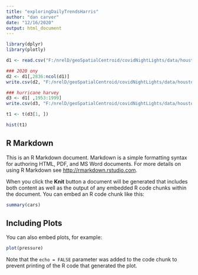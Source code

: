 ```yaml
---
title: "exploringDailyTrendsHarris"
author: "dan carver"
date: "12/16/2020"
output: html_document
---
```


```r
library(dplyr)
library(plotly)
```


```r
d1 <- read.csv("F:/nrelD/geoSpatialCentroid/covidNightLights/data/houstonDaily/harrisCountyDailySummary.csv")

### 2020 ony 
d2 <- d1[,2836:ncol(d1)]
write.csv(d2, "F:/nrelD/geoSpatialCentroid/covidNightLights/data/houstonDaily/harrisCountyDailySummary_2020.csv")
```

```r
### hurricane harvey
d3 <- d1[ ,1953:1999]
write.csv(d3, "F:/nrelD/geoSpatialCentroid/covidNightLights/data/houstonDaily/harrisCountyDailySummary_HurricaneHarvey.csv")

t1 <- t(d3[1, ])

hist(t1)
```

## R Markdown

This is an R Markdown document. Markdown is a simple formatting syntax for authoring HTML, PDF, and MS Word documents. For more details on using R Markdown see <http://rmarkdown.rstudio.com>.

When you click the **Knit** button a document will be generated that includes both content as well as the output of any embedded R code chunks within the document. You can embed an R code chunk like this:

```r
summary(cars)
```

## Including Plots

You can also embed plots, for example:

```r
plot(pressure)
```

Note that the `echo = FALSE` parameter was added to the code chunk to prevent printing of the R code that generated the plot.
